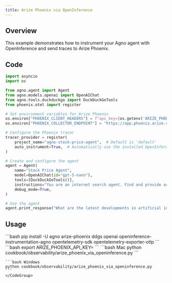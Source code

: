 ```yaml
---
title: Arize Phoenix via OpenInference
---
```


## Overview

This example demonstrates how to instrument your Agno agent with OpenInference and send traces to Arize Phoenix.

## Code

```python
import asyncio
import os

from agno.agent import Agent
from agno.models.openai import OpenAIChat
from agno.tools.duckduckgo import DuckDuckGoTools
from phoenix.otel import register

# Set environment variables for Arize Phoenix
os.environ["PHOENIX_CLIENT_HEADERS"] = f"api_key={os.getenv('ARIZE_PHOENIX_API_KEY')}"
os.environ["PHOENIX_COLLECTOR_ENDPOINT"] = "https://app.phoenix.arize.com"

# Configure the Phoenix tracer
tracer_provider = register(
    project_name="agno-stock-price-agent",  # Default is 'default'
    auto_instrument=True,  # Automatically use the installed OpenInference instrumentation
)

# Create and configure the agent
agent = Agent(
    name="Stock Price Agent",
    model=OpenAIChat(id="gpt-5-nano"),
    tools=[DuckDuckGoTools()],
    instructions="You are an internet search agent. Find and provide accurate information on any topic.",
    debug_mode=True,
)

# Use the agent
agent.print_response("What are the latest developments in artificial intelligence?")
```

## Usage

<Steps>
  <Step title="Install Dependencies">
    ```bash
    pip install -U agno arize-phoenix ddgs openai openinference-instrumentation-agno opentelemetry-sdk opentelemetry-exporter-otlp
    ```
  </Step>

  <Step title="Set Environment Variables">
    ```bash
    export ARIZE_PHOENIX_API_KEY=<your-key>
    ```
  </Step>

  <Step title="Run the Agent">
    <CodeGroup>
    ```bash Mac
    python cookbook/observability/arize_phoenix_via_openinference.py
    ```

    ```bash Windows
    python cookbook/observability/arize_phoenix_via_openinference.py
    ```
    </CodeGroup>
  </Step>
</Steps>
